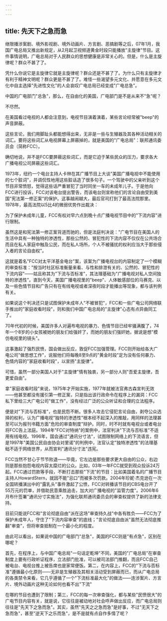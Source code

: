 ```yaml
---
---
---
```

title: 先天下之急而急
---



继限播涉案剧、境外影视剧、境外动画片、方言剧、恶搞剧等之后，07年1月，我国广电总局又推出新规定，从2月起卫视频道黄金时段只能播放"主旋律"节目。这件事情说明，广电总局对于人民群众的思想健康是非常关心的。但是，什么是主旋律呢？群众不甚了了。

凭什么你说它是主旋律它就是主旋律呢？群众还是不甚了了。为什么只有主旋律才有利于精神文明呢？群众更是不甚了了。难怪一些渴望多元文化、并愿意在多元文化中自主选择"先进性文化"的人会哀叹广电总局已经变成"广电总急"。

中国的广电部门"总急"，那么，在自由化的美国，广电部门是不是从来不"急"呢？

不尽然。

在美国看过电视的人都会注意到，电视节目演着演着，某些言论经常被"beep"的声音屏蔽。

这些言论，我们用脚趾头都能想得出来，无非是一些与生殖器及其各种活动相关的词汇。要将这些词汇从电视屏幕上屏蔽掉的，就是美国的"广电总局"：联邦通讯委员会（简称FCC）。

确切地说，并不是FCC要屏蔽这些词汇，而是它迫于某些民众的压力，要求各大广播电视公司屏蔽这些词汇。

1973年，纽约一个电台主持人卡林在其广播节目上大谈"美国广播电视中不能使用的七个脏词"，并调侃性地用这些脏话造了很多句子。一个驾驶中的父亲听到这个节目非常愤怒，觉得这些话严重冒犯了当时同坐一车的未成年儿子。于是他向FCC进行投诉，FCC对该电台提出警告，而该电台则宣称他们的言论自由受到美国"宪法第一修正案"的保护。这事越闹越大，最后官司打到了最高法院那里。1978年，最高法院以5比4的微弱优势作出裁决：

为了保护未成年儿童，FCC有权对早六点到晚十点广播电视节目中的"下流内容"进行限制。

虽然这是和宪法第一修正案背道而驰的，但是法庭判决说："广电节目在美国人的生活中具有一种独特的渗透性，那些公然的、冒犯性的下流内容不仅仅在公共场合而且在私人家庭中触及公民，而在私人场所，个人不被骚扰的权利应当大于那些侵入者的言论自由权"。

这就是着名"FCC对太平洋基金电台"案，该案为广播电视台的内容制定了一个模糊的审查标准："按当时社区标准衡量来看、与性和排泄有关的、公然的、冒犯性的下流内容"――姑且称其为"下流与否标准"，其法理基础为"广播电视对私人空间独特的渗透性"。直到今天，美国广播电视里的"beep"、人体敏感部位的马赛克、以及一些色情节目和广告只有在有线电视或者深夜时段才能播出等现象，都与该判例有关。

如果说这个判决还只是试图保护未成年人"不被冒犯"，FCC和一些广电公司网络联手推出的"家庭收看时段"，则和我们中国广电总局的"主旋律"心态有点异曲同工了。

70年代初的时候，美国许多人对遍布电视的暴力、色情节目已经牢骚满腹了，74年一个8岁的小女孩被她的朋友们给强奸了，而她的朋友们强奸她，据说是想"模仿电视里的镜头"。

这事激起了强烈民愤，国会做出反应，敦促FCC加强管理。FCC则开始给各大广电公司"做思想工作"，说服他们将每晚8至9点的"黄金时段"定为没有任何暴力、色情内容的"家庭收看时段"，以宣扬"主旋律"。

可惜，虽然一部分美国人对于"主旋律"情有独衷，另一部分人则"吾爱主旋律，吾更爱自由"。

拿"家庭收看时段"来说，1975年才开始实施，1977年就被法官弗古森宣判无效――他甚至都没有援引第一修正案，只是指出该行政命令在程序上的漏洞：FCC私下里给三大广电公司"做工作"，没有经过广泛的公众听证和合理的立法程序。

便是对"下流与否标准"，也是民怨不断。很多人攻击它侵犯言论自由，剥夺公众选择的权利，认为广播电视"独特的渗透性"根本经不起深入的推敲，用同样的法理甚至可以为报刊书籍方面"危险的审查制度"辩护。同时，时不时就有电视台或者电台将FCC告上法庭。1994年"FCC对特纳"的案例中，法官判决"下流与否标准"不适用有线电视。1996年，国会通过"通讯分寸法"，试图限制网络上的下流语言，但是1997年"美国公民自由协会对里诺"的判例中，法官认定"独特渗透性"的法理基础不适于网络世界，从而宣判"通讯分寸法"违宪。

FCC当然不甘心于节节败退――毕竟，它左边是那些要求更大自由的公众，右边则是那些抱怨电视内容太糜烂的公众。比如，03年一年FCC就受到观众投诉24万起。FCC通过罚款等手段，不断打击那些"下流"的节目：比如美国着名的广播节目主持人HowardStern，就因不能"忌口"而被多次罚款。2004年珍妮·杰克逊在一次全国转播演出中的"露乳头"事件激起了公愤，FCC对转播该节目的CBS电台开了55万元的罚单，并借助民意乘胜追击，加大对广播电视的"监管力度"。2006年6月布什签署"通讯分寸实施法"，为强化联邦通讯委员会的审查权提供了新的法律支持。

目前只能说FCC和"言论彻底自由"派在这场"审查持久战"中各有胜负――FCC为了保护未成年人，守住了"下流内容审查"的底线；"言论彻底自由派"虽然无法彻底推翻"审查"，但将审查抵制在一个最小化的程度。

由此可以看出，如果说中国的广电部门"总急"，美国的FCC则是"有点急"，区别在哪呢？

首先，在程序上，与中国广电总局"一句话定乾坤"不同，美国的"广电总局"在审查制度上要有行政听证程序，立法部门批准，可以被司法部门推翻，而且FCC自己被电台、电视台推上被告席也是家常便饭。第二，在内容上，FCC的"下流与否标准"遵循最小化原则――无非是生殖器及其相关活动受到屏蔽而已，而从广电总局的各类禁令来看，它几乎遵循了一个"下流标准最大化"的做法――连涉案片、方言片、境外动画片这种无论如何也看不出"下流"

在哪的节目也遭到了限制；第三，FCC的每一次审查强化，都与某些"民愤很大"的广电节目内容有关，就是说，它往往是被动地对社会呼声做出反应，而广电总局则往往是"先天下之急而急"。其实，虽然"先天之之急而急"是好事，不过"无天下之急而急"，甚至"逆天下之乐而急"，是不是就有点自作多情了呢？